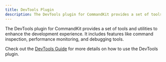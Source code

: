 ```yaml
---
title: DevTools Plugin
description: The DevTools plugin for CommandKit provides a set of tools and utilities to enhance the development experience. It includes features like command inspection, performance monitoring, and debugging tools.
---
```



The DevTools plugin for CommandKit provides a set of tools and utilities to enhance the development experience. It includes features like command inspection, performance monitoring, and debugging tools.

Check out the [DevTools Guide](../../12-devtools/01-introduction.mdx) for more details on how to use the DevTools plugin.
